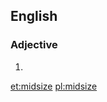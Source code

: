 ==English==

===Adjective===
{{en-adj|-}}

# {{alternative spelling of|mid-size|lang=en}}

[[et:midsize]]
[[pl:midsize]]